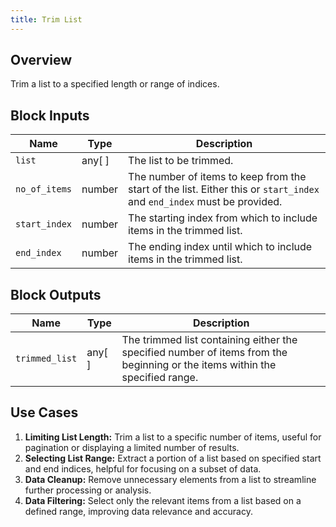 ```yaml
---
title: Trim List
---
```


## Overview

Trim a list to a specified length or range of indices.

## Block Inputs

| Name          | Type   | Description                                                                                                            |
| ------------- | ------ | ---------------------------------------------------------------------------------------------------------------------- |
| `list`        | any[ ] | The list to be trimmed.                                                                                                |
| `no_of_items` | number | The number of items to keep from the start of the list. Either this or `start_index` and `end_index` must be provided. |
| `start_index` | number | The starting index from which to include items in the trimmed list.                                                    |
| `end_index`   | number | The ending index until which to include items in the trimmed list.                                                     |

## Block Outputs

| Name           | Type   | Description                                                                                                                  |
| -------------- | ------ | ---------------------------------------------------------------------------------------------------------------------------- |
| `trimmed_list` | any[ ] | The trimmed list containing either the specified number of items from the beginning or the items within the specified range. |

## Use Cases

1. **Limiting List Length:** Trim a list to a specific number of items, useful for pagination or displaying a limited number of results.
2. **Selecting List Range:** Extract a portion of a list based on specified start and end indices, helpful for focusing on a subset of data.
3. **Data Cleanup:** Remove unnecessary elements from a list to streamline further processing or analysis.
4. **Data Filtering:** Select only the relevant items from a list based on a defined range, improving data relevance and accuracy.
